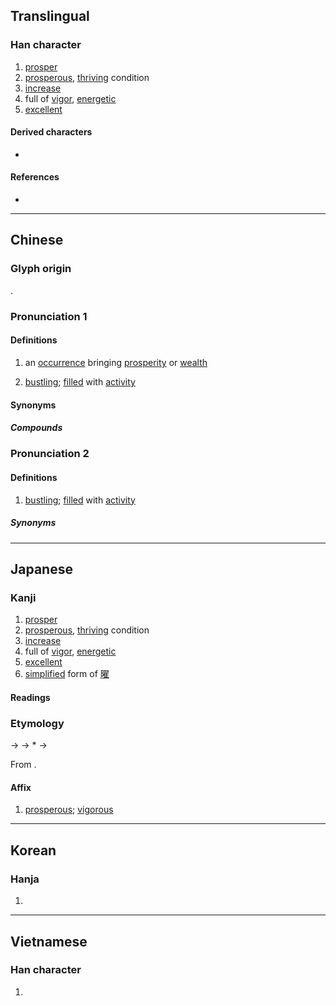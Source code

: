 {{also|𫞂}}
{{character info}}
==Translingual==

===Han character===
{{Han char|rn=72|rad=日|as=04|sn=8|four=61014|canj=AMG|ids=⿰日王}}

# [[prosper]]
# [[prosperous]], [[thriving]] condition
# [[increase]]
# full of [[vigor]], [[energetic]]
# [[excellent]]

====Derived characters====
* {{l|mul|[[𣶪]], [[𦁽]]}}

====References====
* {{Han ref|kx=0490.240|dkj=13774|dj=0851.240|hdz=21488.040|uh=65FA|ud=26106|bh=A9F4|bd=43508}}

----

==Chinese==

===Glyph origin===
{{Han etym}}
{{Han compound|日|㞷|t1=sun|c1=s|c2=p|ls=psc|}}.

===Pronunciation 1===
{{zh-forms|alt=暀}}
{{zh-pron
|m=wàng
|c=wong6
|h=pfs=vong
|md=
|mn=ōng
|mn-t=uang6
|w=3hhuaan,3hhiaan
|w_note=hhuaan<sup>23</sup> - literary; hhiaan<sup>23</sup> - vernacular
|mc=y
|oc=y
|cat=
}}

====Definitions====
{{zh-hanzi}}

# an [[occurrence]] bringing [[prosperity]] or [[wealth]]
# {{lb|zh|Cantonese|Pinghua|dialectal Hakka}} [[bustling]]; [[filled]] with [[activity]]

====Synonyms====
{{zh-dial|熱鬧}}

=====Compounds=====
{{zh-der|健旺|南旺|喜氣旺色|持旺|暢旺|旺盛|打旺壯|旺月|旺銷|旺季|旺相|肝火旺|趙旺|興旺|見旺|陰虛火旺|脈旺|旺塘}}

===Pronunciation 2===
{{zh-forms|alt=諹,攘,穰}}
{{zh-pron
|g=iong5
|h=gd=yong4
|cat=a
}}

====Definitions====
{{zh-hanzi}}

# {{lb|zh|Hakka|Gan}} [[bustling]]; [[filled]] with [[activity]]

=====Synonyms=====
{{zh-dial|熱鬧}}

----

==Japanese==

===Kanji===
{{ja-kanji|grade=|rs=日04}}

# [[prosper]]
# [[prosperous]], [[thriving]] condition
# [[increase]]
# full of [[vigor]], [[energetic]]
# [[excellent]]
# [[simplified]] form of [[曜]]

====Readings====
{{ja-readings
|goon=おう<わう
|kanon=おう<わう
|kun=うつくし-い, かがや-き, さかん-
}}

===Etymology===
{{ja-kanjitab|おう|yomi=o}}

{{IPAchar|/wau/}} → {{IPAchar|/wɔː/}} → *{{IPAchar|/woː/}} → {{IPAchar|/oː/}}

From {{der|ja|ltc|sort=おう|-}} {{ltc-l|旺}}.

====Affix====
{{ja-pos|affix|おう|hhira=わう}}

# [[prosperous]]; [[vigorous]]

----

==Korean==

===Hanja===
{{ko-hanja|hangeul=왕|eumhun=|rv=wang|mr=wang|y=wang}}

# {{rfdef|ko|sort=日04}}

----

==Vietnamese==

===Han character===
{{vi-readings|reading=Vượng|rs=日04}}

# {{rfdef|vi|sort=日04}}